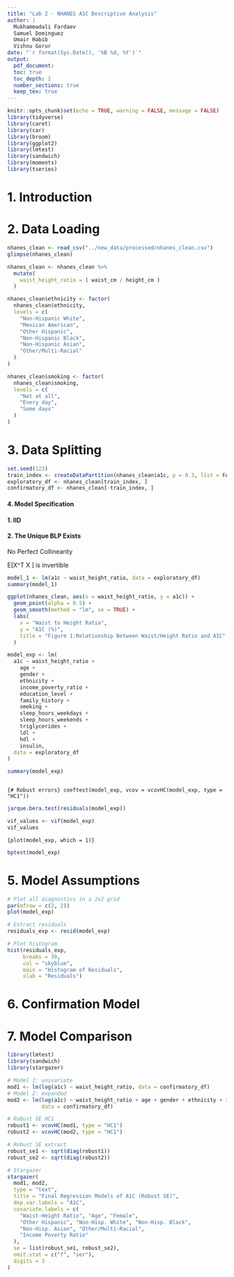 ```yaml
---
title: "Lab 2 - NHANES A1C Descriptive Analysis"
author: |
  Mukhammadali Fardaev  
  Samuel Dominguez  
  Umair Habib
  Vishnu Gorur
date: "`r format(Sys.Date(), '%B %d, %Y')`"
output:
  pdf_document:
  toc: true
  toc_depth: 2
  number_sections: true
  keep_tex: true
---
```


```r

knitr::opts_chunk$set(echo = TRUE, warning = FALSE, message = FALSE)
library(tidyverse)
library(caret)
library(car)
library(broom)
library(ggplot2)
library(lmtest)
library(sandwich)
library(moments)
library(tseries)

```

# 1. Introduction

# 2. Data Loading

```r
nhanes_clean <- read_csv("../new_data/processed/nhanes_clean.csv")
glimpse(nhanes_clean)
```

```r
nhanes_clean <- nhanes_clean %>%
  mutate(
    waist_height_ratio = ( waist_cm / height_cm )
  )

```

```r
nhanes_clean$ethnicity <- factor(
  nhanes_clean$ethnicity,
  levels = c(
    "Non-Hispanic White",        
    "Mexican American",
    "Other Hispanic",
    "Non-Hispanic Black",
    "Non-Hispanic Asian",
    "Other/Multi-Racial"
  )
)
```

```r
nhanes_clean$smoking <- factor(
  nhanes_clean$smoking,
  levels = c(
    "Not at all", 
    "Every day",
    "Some days"
  )
)

```

# 3. Data Splitting

```r
set.seed(123)
train_index <- createDataPartition(nhanes_clean$a1c, p = 0.3, list = FALSE)
exploratory_df <- nhanes_clean[train_index, ]
confirmatory_df <- nhanes_clean[-train_index, ]
```

#### 4. Model Specification

#### 1. IID

#### 2. The Unique BLP Exists

No Perfect Collinearity

E[X\^T X ] is invertible

```r
model_1 <- lm(a1c ~ waist_height_ratio, data = exploratory_df)
summary(model_1)
```

```r
ggplot(nhanes_clean, aes(x = waist_height_ratio, y = a1c)) +
  geom_point(alpha = 0.5) +
  geom_smooth(method = "lm", se = TRUE) +
  labs(
    x = "Waist to Height Ratio",
    y = "A1C (%)",
    title = "Figure 1:Relationship Between Waist/Height Ratio and A1C"
  )
```

```r
model_exp <- lm(
  a1c ~ waist_height_ratio +
    age +
    gender +
    ethnicity +
    income_poverty_ratio +
    education_level +
    family_history +
    smoking +
    sleep_hours_weekdays +
    sleep_hours_weekends +
    triglycerides +
    ldl +
    hdl +
    insulin,
  data = exploratory_df
)

summary(model_exp)
```

```r
```

`{# Robust errors} coeftest(model_exp, vcov = vcovHC(model_exp, type = "HC1"))`

```r
jarque.bera.test(residuals(model_exp))
```

```r
vif_values <- vif(model_exp)
vif_values
```

`{plot(model_exp, which = 1)}`

```r
bptest(model_exp)
```

# 5. Model Assumptions

```r
# Plot all diagnostics in a 2x2 grid
par(mfrow = c(2, 2))
plot(model_exp)
```

```r
# Extract residuals
residuals_exp <- resid(model_exp)

# Plot histogram
hist(residuals_exp,
     breaks = 30,
     col = "skyblue",
     main = "Histogram of Residuals",
     xlab = "Residuals")
```

# 6. Confirmation Model

# 7. Model Comparison

```r
library(lmtest)
library(sandwich)
library(stargazer)

# Model 1: univariate
mod1 <- lm(log(a1c) ~ waist_height_ratio, data = confirmatory_df)
# Model 2: expanded
mod2 <- lm(log(a1c) ~ waist_height_ratio + age + gender + ethnicity + income_poverty_ratio,
           data = confirmatory_df)

# Robust SE HC1
robust1 <- vcovHC(mod1, type = "HC1")  
robust2 <- vcovHC(mod2, type = "HC1")

# Robust SE extract
robust_se1 <- sqrt(diag(robust1))
robust_se2 <- sqrt(diag(robust2))

# Stargazer
stargazer(
  mod1, mod2,
  type = "text",
  title = "Final Regression Models of A1C (Robust SE)",
  dep.var.labels = "A1C",
  covariate.labels = c(
    "Waist-Height Ratio", "Age", "Female",
    "Other Hispanic", "Non-Hisp. White", "Non-Hisp. Black",
    "Non-Hisp. Asian", "Other/Multi-Racial",
    "Income Poverty Ratio"
  ),
  se = list(robust_se1, robust_se2),  
  omit.stat = c("f", "ser"), 
  digits = 3
)

```
